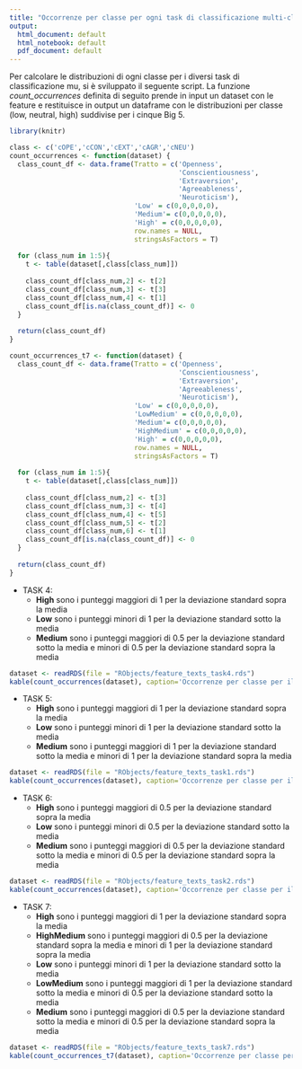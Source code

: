 ```yaml
---
title: "Occorrenze per classe per ogni task di classificazione multi-class"
output:
  html_document: default
  html_notebook: default
  pdf_document: default
---
```


Per calcolare le distribuzioni di ogni classe per i diversi task di classificazione mu, si è sviluppato il seguente script. La funzione *count_occurrences* definita di seguito prende in input un dataset con le feature e restituisce in output un dataframe con le distribuzioni per classe (low, neutral, high) suddivise per i cinque Big 5.

```r
library(knitr)

class <- c('cOPE','cCON','cEXT','cAGR','cNEU')
count_occurrences <- function(dataset) {
  class_count_df <- data.frame(Tratto = c('Openness', 
                                          'Conscientiousness', 
                                          'Extraversion', 
                                          'Agreeableness', 
                                          'Neuroticism'), 
                               'Low' = c(0,0,0,0,0), 
                               'Medium'= c(0,0,0,0,0),
                               'High' = c(0,0,0,0,0),
                               row.names = NULL, 
                               stringsAsFactors = T)
  
  for (class_num in 1:5){
    t <- table(dataset[,class[class_num]])
  
    class_count_df[class_num,2] <- t[2]
    class_count_df[class_num,3] <- t[3]
    class_count_df[class_num,4] <- t[1]
    class_count_df[is.na(class_count_df)] <- 0
  }
  
  return(class_count_df)
}

count_occurrences_t7 <- function(dataset) {
  class_count_df <- data.frame(Tratto = c('Openness', 
                                          'Conscientiousness', 
                                          'Extraversion', 
                                          'Agreeableness', 
                                          'Neuroticism'), 
                               'Low' = c(0,0,0,0,0), 
                               'LowMedium' = c(0,0,0,0,0),
                               'Medium'= c(0,0,0,0,0),
                               'HighMedium' = c(0,0,0,0,0),
                               'High' = c(0,0,0,0,0),
                               row.names = NULL, 
                               stringsAsFactors = T)
  
  for (class_num in 1:5){
    t <- table(dataset[,class[class_num]])
  
    class_count_df[class_num,2] <- t[3]
    class_count_df[class_num,3] <- t[4]
    class_count_df[class_num,4] <- t[5]
    class_count_df[class_num,5] <- t[2]
    class_count_df[class_num,6] <- t[1]
    class_count_df[is.na(class_count_df)] <- 0
  }
  
  return(class_count_df)
}
```

* TASK 4: 
  + **High** sono i punteggi maggiori di 1 per la deviazione standard sopra la media
  + **Low** sono i punteggi minori di 1 per la deviazione standard sotto la media
  + **Medium** sono i punteggi maggiori di 0.5 per la deviazione standard sotto la media e minori di 0.5 per la deviazione standard sopra la media
  
```r
dataset <- readRDS(file = "RObjects/feature_texts_task4.rds")
kable(count_occurrences(dataset), caption='Occorrenze per classe per il quarto task')
```

* TASK 5: 
  + **High** sono i punteggi maggiori di 1 per la deviazione standard sopra la media
  + **Low** sono i punteggi minori di 1 per la deviazione standard sotto la media
  + **Medium** sono i punteggi maggiori di 1 per la deviazione standard sotto la media e minori di 1 per la deviazione standard sopra la media 

```r
dataset <- readRDS(file = "RObjects/feature_texts_task1.rds")
kable(count_occurrences(dataset), caption='Occorrenze per classe per il quinto task')
```

* TASK 6: 
  + **High** sono i punteggi maggiori di 0.5 per la deviazione standard sopra la media  
  + **Low** sono i punteggi minori di 0.5 per la deviazione standard sotto la media
  + **Medium** sono i punteggi maggiori di 0.5 per la deviazione standard sotto la media e minori di 0.5 per la deviazione standard sopra la media 

```r
dataset <- readRDS(file = "RObjects/feature_texts_task2.rds")
kable(count_occurrences(dataset), caption='Occorrenze per classe per il sesto task')
```

* TASK 7: 
  + **High** sono i punteggi maggiori di 1 per la deviazione standard sopra la media
  + **HighMedium** sono i punteggi maggiori di 0.5 per la deviazione standard sopra la media e minori di 1 per la deviazione standard sopra la media
  + **Low** sono i punteggi minori di 1 per la deviazione standard sotto la media
  + **LowMedium** sono i punteggi maggiori di 1 per la deviazione standard sotto la media e minori di 0.5 per la deviazione standard sotto la media
  + **Medium** sono i punteggi maggiori di 0.5 per la deviazione standard sotto la media e minori di 0.5 per la deviazione standard sopra la media
  
```r
dataset <- readRDS(file = "RObjects/feature_texts_task7.rds")
kable(count_occurrences_t7(dataset), caption='Occorrenze per classe per il settimo task')
```